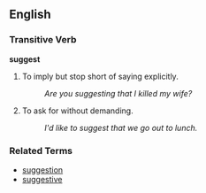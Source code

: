 ==English==

===Transitive Verb===
'''suggest'''

# To imply but stop short of saying explicitly.
#: ''Are you suggesting that I killed my wife?''
# To ask for without demanding.
#: ''I'd like to suggest that we go out to lunch.''

===Related Terms===
*[[suggestion]]
*[[suggestive]]
